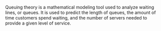 Queuing theory is a mathematical modeling tool used to analyze waiting lines, or queues. It is used to predict the length of queues, the amount of time customers spend waiting, and the number of servers needed to provide a given level of service.
